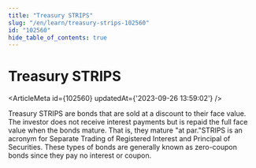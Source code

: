 ```yaml
---
title: "Treasury STRIPS"
slug: "/en/learn/treasury-strips-102560"
id: "102560"
hide_table_of_contents: true
---
```



# Treasury STRIPS

<ArticleMeta id={102560} updatedAt={'2023-09-26 13:59:02'} />
<div className='border-solid border-b border-t-0 my-4 border-[var(--ifm-color-gray-300)]' />

Treasury STRIPS are bonds that are sold at a discount to their face value. The investor does not receive interest payments but is repaid the full face value when the bonds mature. That is, they mature "at par."STRIPS is an acronym for Separate Trading of Registered Interest and Principal of Securities. These types of bonds are generally known as zero-coupon bonds since they pay no interest or coupon.
